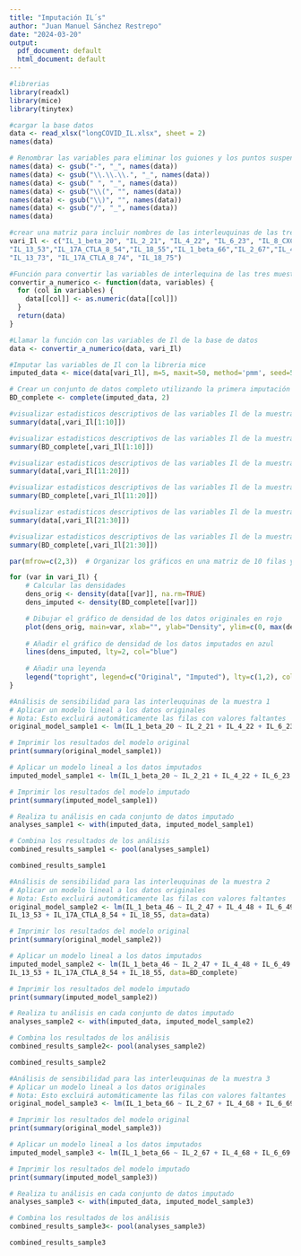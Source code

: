 ```yaml
---
title: "Imputación IL´s"
author: "Juan Manuel Sánchez Restrepo"
date: "2024-03-20"
output:
  pdf_document: default
  html_document: default
---
```


```r
#librerias
library(readxl)
library(mice)
library(tinytex)
```

```r
#cargar la base datos
data <- read_xlsx("longCOVID_IL.xlsx", sheet = 2)
names(data)
```

```r
# Renombrar las variables para eliminar los guiones y los puntos suspensivos
names(data) <- gsub("-", "_", names(data))
names(data) <- gsub("\\.\\.\\.", "_", names(data))
names(data) <- gsub(" ", "_", names(data))
names(data) <- gsub("\\(", "", names(data))
names(data) <- gsub("\\)", "", names(data))
names(data) <- gsub("/", "_", names(data))
names(data)
```
```r
#crear una matriz para incluir nombres de las interleuquinas de las tres muestras
vari_Il <- c("IL_1_beta_20", "IL_2_21", "IL_4_22", "IL_6_23", "IL_8_CXCL8_24", "IL_10_25", "IL_12_IL_23p40_26", "IL_13_27", "IL_17A_CTLA_8_28", "IL_18_29", "IL_1_beta_46", "IL_2_47", "IL_4_48", "IL_6_49", "IL_8_CXCL8_50" ,"IL_10_51", "IL_12_IL_23p40_52",
"IL_13_53","IL_17A_CTLA_8_54","IL_18_55","IL_1_beta_66","IL_2_67","IL_4_68","IL_6_69", "IL_8_CXCL8_70", "IL_10_71", "IL_12_IL_23p40_72",
"IL_13_73", "IL_17A_CTLA_8_74", "IL_18_75")
```

```r
#Función para convertir las variables de interlequina de las tres muestras a numericas
convertir_a_numerico <- function(data, variables) {
  for (col in variables) {
    data[[col]] <- as.numeric(data[[col]])
  }
  return(data)
}
```

```r
#Llamar la función con las variables de Il de la base de datos
data <- convertir_a_numerico(data, vari_Il)
```

```r
#Imputar las variables de Il con la libreria mice
imputed_data <- mice(data[vari_Il], m=5, maxit=50, method='pmm', seed=500)
```

```r
# Crear un conjunto de datos completo utilizando la primera imputación
BD_complete <- complete(imputed_data, 2)
```

```r
#visualizar estadisticos descriptivos de las variables Il de la muestra 1 sin imputar 
summary(data[,vari_Il[1:10]])
```

```r
#visualizar estadisticos descriptivos de las variables Il de la muestra 1 imputadas 
summary(BD_complete[,vari_Il[1:10]])
```


```r
#visualizar estadisticos descriptivos de las variables Il de la muestra 2 sin imputar 
summary(data[,vari_Il[11:20]])
```

```r
#visualizar estadisticos descriptivos de las variables Il de la muestra 2 imputada 
summary(BD_complete[,vari_Il[11:20]])
```

```r
#visualizar estadisticos descriptivos de las variables Il de la muestra 3 sin imputar 
summary(data[,vari_Il[21:30]])
```

```r
#visualizar estadisticos descriptivos de las variables Il de la muestra 3 imputada 
summary(BD_complete[,vari_Il[21:30]])
```


```r
par(mfrow=c(2,3))  # Organizar los gráficos en una matriz de 10 filas y 3 columnas

for (var in vari_Il) {
    # Calcular las densidades
    dens_orig <- density(data[[var]], na.rm=TRUE)
    dens_imputed <- density(BD_complete[[var]])

    # Dibujar el gráfico de densidad de los datos originales en rojo
    plot(dens_orig, main=var, xlab="", ylab="Density", ylim=c(0, max(dens_orig$y, dens_imputed$y)), xlim=c(min(dens_orig$x, dens_imputed$x), max(dens_orig$x, dens_imputed$x)), col="red")
    
    # Añadir el gráfico de densidad de los datos imputados en azul
    lines(dens_imputed, lty=2, col="blue")
    
    # Añadir una leyenda
    legend("topright", legend=c("Original", "Imputed"), lty=c(1,2), col=c("red", "blue"), cex=0.8)
}
```


```r

#Análisis de sensibilidad para las interleuquinas de la muestra 1
# Aplicar un modelo lineal a los datos originales
# Nota: Esto excluirá automáticamente las filas con valores faltantes
original_model_sample1 <- lm(IL_1_beta_20 ~ IL_2_21 + IL_4_22 + IL_6_23 + IL_8_CXCL8_24 + IL_10_25 + IL_12_IL_23p40_26 + IL_13_27 + IL_17A_CTLA_8_28 + IL_18_29, data=data)

# Imprimir los resultados del modelo original
print(summary(original_model_sample1))

# Aplicar un modelo lineal a los datos imputados
imputed_model_sample1 <- lm(IL_1_beta_20 ~ IL_2_21 + IL_4_22 + IL_6_23 + IL_8_CXCL8_24 + IL_10_25 + IL_12_IL_23p40_26 + IL_13_27 + IL_17A_CTLA_8_28 + IL_18_29, data=BD_complete)

# Imprimir los resultados del modelo imputado
print(summary(imputed_model_sample1))
```

```r
# Realiza tu análisis en cada conjunto de datos imputado
analyses_sample1 <- with(imputed_data, imputed_model_sample1)

# Combina los resultados de los análisis
combined_results_sample1 <- pool(analyses_sample1)

combined_results_sample1
```


```r

#Análisis de sensibilidad para las interleuquinas de la muestra 2
# Aplicar un modelo lineal a los datos originales
# Nota: Esto excluirá automáticamente las filas con valores faltantes
original_model_sample2 <- lm(IL_1_beta_46 ~ IL_2_47 + IL_4_48 + IL_6_49 + IL_8_CXCL8_50 + IL_10_51 + IL_12_IL_23p40_52 +
IL_13_53 + IL_17A_CTLA_8_54 + IL_18_55, data=data)

# Imprimir los resultados del modelo original
print(summary(original_model_sample2))

# Aplicar un modelo lineal a los datos imputados
imputed_model_sample2 <- lm(IL_1_beta_46 ~ IL_2_47 + IL_4_48 + IL_6_49 + IL_8_CXCL8_50 + IL_10_51 + IL_12_IL_23p40_52 +
IL_13_53 + IL_17A_CTLA_8_54 + IL_18_55, data=BD_complete)

# Imprimir los resultados del modelo imputado
print(summary(imputed_model_sample2))
```
```r
# Realiza tu análisis en cada conjunto de datos imputado
analyses_sample2 <- with(imputed_data, imputed_model_sample2)

# Combina los resultados de los análisis
combined_results_sample2<- pool(analyses_sample2)

combined_results_sample2
```

```r

#Análisis de sensibilidad para las interleuquinas de la muestra 3
# Aplicar un modelo lineal a los datos originales
# Nota: Esto excluirá automáticamente las filas con valores faltantes
original_model_sample3 <- lm(IL_1_beta_66 ~ IL_2_67 + IL_4_68 + IL_6_69 + IL_8_CXCL8_70 + IL_10_71 + IL_12_IL_23p40_72 + IL_13_73 + IL_17A_CTLA_8_74 + IL_18_75, data=data)

# Imprimir los resultados del modelo original
print(summary(original_model_sample3))

# Aplicar un modelo lineal a los datos imputados
imputed_model_sample3 <- lm(IL_1_beta_66 ~ IL_2_67 + IL_4_68 + IL_6_69 + IL_8_CXCL8_70 + IL_10_71 + IL_12_IL_23p40_72 + IL_13_73 + IL_17A_CTLA_8_74 + IL_18_75, data=BD_complete)

# Imprimir los resultados del modelo imputado
print(summary(imputed_model_sample3))
```

```r
# Realiza tu análisis en cada conjunto de datos imputado
analyses_sample3 <- with(imputed_data, imputed_model_sample3)

# Combina los resultados de los análisis
combined_results_sample3<- pool(analyses_sample3)

combined_results_sample3
```